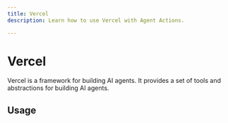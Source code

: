 ```yaml
---
title: Vercel
description: Learn how to use Vercel with Agent Actions.

---
```


# Vercel

Vercel is a framework for building AI agents. It provides a set of tools and abstractions for building AI agents.

## Usage
